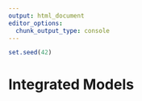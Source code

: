 ```yaml
---
output: html_document
editor_options:
  chunk_output_type: console
---
```


```r
set.seed(42)
```

# Integrated Models
